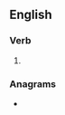 ==English==

===Verb===
{{head|en|present participle}}

# {{present participle of|bobble|lang=en|nocat=1}}

===Anagrams===
* {{anagrams|en|blobbing}}